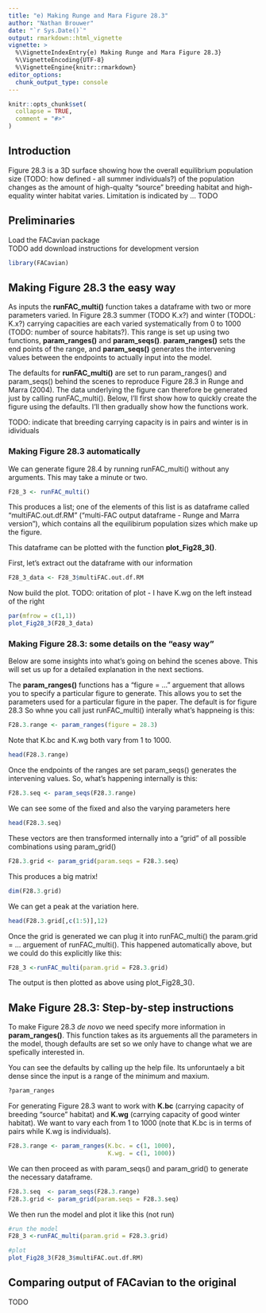 ```yaml
---
title: "e) Making Runge and Mara Figure 28.3"
author: "Nathan Brouwer"
date: "`r Sys.Date()`"
output: rmarkdown::html_vignette
vignette: >
  %\VignetteIndexEntry{e) Making Runge and Mara Figure 28.3}
  %\VignetteEncoding{UTF-8}
  %\VignetteEngine{knitr::rmarkdown}
editor_options: 
  chunk_output_type: console
---
```


```r
knitr::opts_chunk$set(
  collapse = TRUE,
  comment = "#>"
)
```



## Introduction

Figure 28.3 is a 3D surface showing how the overall equilibrium population size (TODO: how defined - all summer individuals?) of the population changes as the amount of high-qualty "source" breeding habitat and high-equality winter habitat varies.  Limitation is indicated by ... TODO


## Preliminaries

Load the FACavian package  
TODO add download instructions for development version

```r
library(FACavian)
```


## Making Figure 28.3 the easy way


As inputs the **runFAC_multi()** function takes a dataframe with two or more parameters varied.  In Figure 28.3 summer (TODO K.x?) and winter (TODOL: K.x?) carrying capacities are each varied systematically from 0 to 1000 (TODO: number of source habitats?).  This range is set up using two functions,  **param_ranges()** and **param_seqs()**.  **param_ranges()** sets the end points of the range, and **param_seqs()** generates the intervening values between the endpoints to actually input into the model.

The defaults for **runFAC_multi()** are set to run param_ranges() and param_seqs() behind the scenes to reproduce Figure 28.3 in Runge and Marra (2004).  The data underlying the figure can therefore be generated just by calling runFAC_multi().  Below, I'll first show how to quickly create the figure using the defaults.  I'll then gradually show how the functions work.

TODO: indicate that breeding carrying capacity is in pairs and winter is in idividuals 

### Making Figure 28.3 automatically

We can generate figure 28.4 by running runFAC_multi() without any arguments.  This may take a minute or two.

```r
F28_3 <- runFAC_multi()
```

This produces a list; one of the elements of this list is as dataframe called "multiFAC.out.df.RM" ("multi-FAC output dataframe - Runge and Marra version"), which contains all the equilibirum population sizes which make up the figure.

This dataframe can be plotted with the function **plot_Fig28_3()**.  

First, let's extract out the dataframe with our information
```r
F28_3_data <- F28_3$multiFAC.out.df.RM
```

Now build the plot.
TODO: oritation of plot - I have K.wg on the left instead of the right
```r
par(mfrow = c(1,1))
plot_Fig28_3(F28_3_data)
```


### Making Figure 28.3: some details on the "easy way"

Below are some insights into what's going on behind the scenes above.  This will set us up for a detailed explanation in the next sections.

The **param_ranges()** functions has a "figure = ..." arguement that allows you to specify a particular figure to generate.  This allows you to set the parameters used for a particular figure in the paper.  The default is for figure 28.3  So whne you call just runFAC_multi() interally what's happneing is this:

```r
F28.3.range <- param_ranges(figure = 28.3)
```

Note that K.bc and K.wg both vary from 1 to 1000.
```r
head(F28.3.range)
```

Once the endpoints of the ranges are set param_seqs() generates the intervening values.  So, what's happening internally is this:

```r
F28.3.seq <- param_seqs(F28.3.range)
```

We can see some of the fixed and also the varying parameters here
```r
head(F28.3.seq)
```

These vectors are then transformed internally into a "grid" of all possible combinations using param_grid()
```r
F28.3.grid <- param_grid(param.seqs = F28.3.seq)
```

This produces a big matrix!
```r
dim(F28.3.grid)
```

We can get a peak at the variation here.
```r
head(F28.3.grid[,c(1:5)],12)
```

Once the grid is generated we can plug it into runFAC_multi() the param.grid = ... arguement of runFAC_multi().  This happened automatically above, but we could do this explicitly like this:
```r
F28_3 <-runFAC_multi(param.grid = F28.3.grid)
```

The output is then plotted as above using plot_Fig28_3().

## Make Figure 28.3: Step-by-step instructions

To make Figure 28.3 *de novo* we need specify more information in **param_ranges()**.  This function takes as its arguements all the parameters in the model, though defaults are set so we only have to change what we are spefically interested in.

You can see the defaults by calling up the help file.  Its unforuntaely a bit dense since the input is a range of the minimum and maxium.
```r
?param_ranges
```


For generating Figure 28.3 want to work with **K.bc** (carrying capacity of breeding "source" habitat) and **K.wg** (carrying capacity of good winter habitat).  We want to vary each from 1 to 1000 (note that K.bc is in terms of pairs while K.wg is individuals).

```r
F28.3.range <- param_ranges(K.bc. = c(1, 1000),
                            K.wg. = c(1, 1000))
```

We can then proceed as  with param_seqs() and param_grid() to generate the necessary dataframe.
```r
F28.3.seq  <- param_seqs(F28.3.range)
F28.3.grid <- param_grid(param.seqs = F28.3.seq)
```

We then run the model and plot it like this (not run)
```r
#run the model
F28_3 <-runFAC_multi(param.grid = F28.3.grid)

#plot
plot_Fig28_3(F28_3$multiFAC.out.df.RM)
```


## Comparing output of FACavian to the original 

TODO
